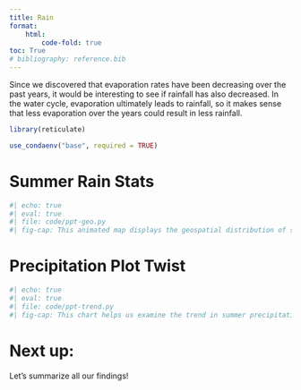 ```yaml
---
title: Rain
format: 
    html:
        code-fold: true
toc: True
# bibliography: reference.bib
---
```


Since we discovered that evaporation rates have been decreasing over the past years, it would be interesting to see if rainfall has also decreased. In the water cycle, evaporation ultimately leads to rainfall, so it makes sense that less evaporation over the years could result in less rainfall.

```r
library(reticulate)

use_condaenv("base", required = TRUE)
```

# Summer Rain Stats
```python
#| echo: true
#| eval: true 
#| file: code/ppt-geo.py
#| fig-cap: This animated map displays the geospatial distribution of summer precipitation in Southeastern Utah from 1980 to 2024. It visualizes changes in precipitation levels over time with the help of the color gradient, providing insights into evolving rainfall patterns in the region.
```

# Precipitation Plot Twist
```python
#| echo: true
#| eval: true 
#| file: code/ppt-trend.py
#| fig-cap: This chart helps us examine the trend in summer precipitation in Southeastern Utah from 1980 to 2024. The trend line indicates a slightly decreasing trend, suggesting a potential decline in summer rainfall over time.
```

# Next up:
Let's summarize all our findings! 
